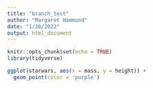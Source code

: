 ```yaml
---
title: "branch_test"
author: "Margaret Hammond"
date: "1/20/2022"
output: html_document
---
```


```r
knitr::opts_chunk$set(echo = TRUE)
library(tidyverse)
```

```r
ggplot(starwars, aes(x = mass, y = height)) +
  geom_point(color = 'purple')
```

